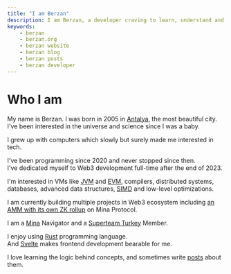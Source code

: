 ```yaml
---
title: "I am Berzan"
description: I am Berzan, a developer craving to learn, understand and build.
keywords:
    - berzan
    - berzan.org
    - berzan website
    - berzan blog
    - berzan posts
    - berzan developer
---
```


# Who I am

My name is Berzan. I was born in 2005 in [Antalya](https://en.wikipedia.org/wiki/Antalya), the most beautiful city.<br/>
I've been interested in the universe and science since I was a baby.

I grew up with computers which slowly but surely made me interested in tech.

I've been programming since 2020 and never stopped since then.<br/>
I've dedicated myself to Web3 development full-time after the end of 2023.

I'm interested in VMs like [JVM](https://en.wikipedia.org/wiki/Java_virtual_machine) and [EVM](https://en.wikipedia.org/wiki/Ethereum#Virtual_machine), compilers, distributed systems, databases, advanced data structures, [SIMD](https://en.wikipedia.org/wiki/Single_instruction,_multiple_data) and low-level optimizations.

I am currently building multiple projects in Web3 ecosystem including [an AMM with its own ZK rollup](https://docs.xane.berzan.org) on Mina Protocol.

I am a [Mina](https://minaprotocol.com/) Navigator and a [Superteam Turkey](https://tr.superteam.fun/) Member.

I enjoy using [Rust](https://www.rust-lang.org/) programming language. <br/>
And [Svelte](https://svelte.dev/) makes frontend development bearable for me.

I love learning the logic behind concepts, and sometimes write [posts](/posts) about them.
